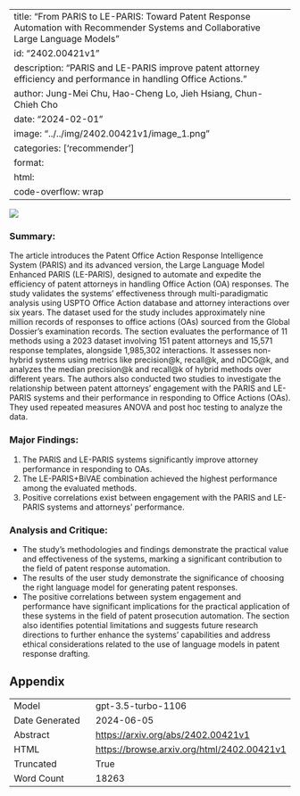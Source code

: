 
---
title: "From PARIS to LE-PARIS: Toward Patent Response Automation with Recommender Systems and Collaborative Large Language Models"
id: "2402.00421v1"
description: "PARIS and LE-PARIS improve patent attorney efficiency and performance in handling Office Actions."
author: Jung-Mei Chu, Hao-Cheng Lo, Jieh Hsiang, Chun-Chieh Cho
date: "2024-02-01"
image: "../../img/2402.00421v1/image_1.png"
categories: ['recommender']
format:
  html:
    code-overflow: wrap
---

![](../../img/2402.00421v1/image_1.png)

### Summary:
The article introduces the Patent Office Action Response Intelligence System (PARIS) and its advanced version, the Large Language Model Enhanced PARIS (LE-PARIS), designed to automate and expedite the efficiency of patent attorneys in handling Office Action (OA) responses. The study validates the systems' effectiveness through multi-paradigmatic analysis using USPTO Office Action database and attorney interactions over six years. The dataset used for the study includes approximately nine million records of responses to office actions (OAs) sourced from the Global Dossier’s examination records. The section evaluates the performance of 11 methods using a 2023 dataset involving 151 patent attorneys and 15,571 response templates, alongside 1,985,302 interactions. It assesses non-hybrid systems using metrics like precision@k, recall@k, and nDCG@k, and analyzes the median precision@k and recall@k of hybrid methods over different years. The authors also conducted two studies to investigate the relationship between patent attorneys' engagement with the PARIS and LE-PARIS systems and their performance in responding to Office Actions (OAs). They used repeated measures ANOVA and post hoc testing to analyze the data.

### Major Findings:
1. The PARIS and LE-PARIS systems significantly improve attorney performance in responding to OAs.
2. The LE-PARIS+BiVAE combination achieved the highest performance among the evaluated methods.
3. Positive correlations exist between engagement with the PARIS and LE-PARIS systems and attorneys' performance.

### Analysis and Critique:
- The study's methodologies and findings demonstrate the practical value and effectiveness of the systems, marking a significant contribution to the field of patent response automation.
- The results of the user study demonstrate the significance of choosing the right language model for generating patent responses.
- The positive correlations between system engagement and performance have significant implications for the practical application of these systems in the field of patent prosecution automation. The section also identifies potential limitations and suggests future research directions to further enhance the systems' capabilities and address ethical considerations related to the use of language models in patent response drafting.

## Appendix

|          |          |
|----------|----------|
| Model     | gpt-3.5-turbo-1106       |
| Date Generated     | 2024-06-05       |
| Abstract | [https://arxiv.org/abs/2402.00421v1](https://arxiv.org/abs/2402.00421v1)        |
| HTML     | [https://browse.arxiv.org/html/2402.00421v1](https://browse.arxiv.org/html/2402.00421v1)       |
| Truncated       | True       |
| Word Count       | 18263       |